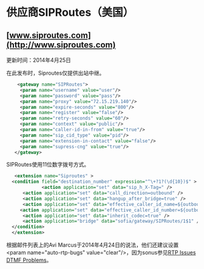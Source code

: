 # 供应商SIPRoutes（美国）


## [www.siproutes.com](http://www.siproutes.com)

更新时间：2014年4月25日

在此发布时，Siproutes仅提供出站中继。



```xml
    <gateway name="SIPRoutes">
     <param name="username" value="user"/>
     <param name="password" value="pass"/>
     <param name="proxy" value="72.15.219.140"/>
     <param name="expire-seconds" value="800"/>
     <param name="register" value="false"/>
     <param name="retry-seconds" value="60"/>
     <param name="context" value="public"/>
     <param name="caller-id-in-from" value="true"/>
     <param name="sip_cid_type" value="pid"/>
     <param name="extension-in-contact" value="false"/>
     <param name="supress-cng" value="true"/> 
   </gateway>
```

SIPRoutes使用11位数字拨号方式。



```xml
   <extension name="Siproutes" >
  <condition field="destination_number" expression="^\+?1?(\d{10})$" >
             <action application="set" data="sip_h_X-Tag=" />
      <action application="set" data="call_direction=outbound" />
      <action application="set" data="hangup_after_bridge=true" />
      <action application="set" data="effective_caller_id_name=${outbound_caller_id_name}" />
     <action application="set" data="effective_caller_id_number=${outbound_caller_id_number}" />
      <action application="set" data="inherit_codec=true" />
      <action application="bridge" data="sofia/gateway/SIPRoutes/1$1" />
  </condition>
  </extension>
```

根据邮件列表上的Avi Marcus于2014年4月24日的说法，他们还建议设置&lt;param name="auto-rtp-bugs" value="clear"/>，因为sonus参见[RTP Issues DTMF Problems](../../Troubleshooting-Debugging/RTP-Issues_1048973.mdx#dtmf-problems)。